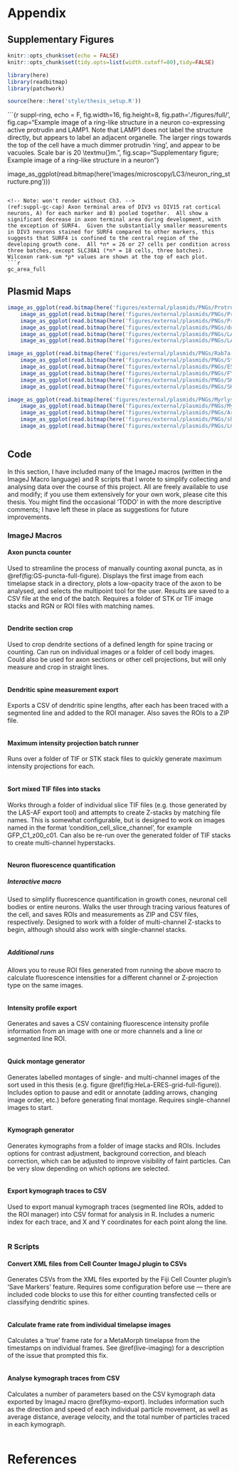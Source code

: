 
# Appendix {.unnumbered #APPENDIX}

```{=latex}
\markboth{APPENDIX}{}
\setcounter{chapter}{5}
\setcounter{section}{0}
\setcounter{figure}{0}
```

## Supplementary Figures {#SUPPLEMENT}

```r
knitr::opts_chunk$set(echo = FALSE)
knitr::opts_chunk$set(tidy.opts=list(width.cutoff=80),tidy=FALSE)
```

```r
library(here)
library(readbitmap)
library(patchwork)

source(here::here('style/thesis_setup.R'))
```


```{r suppl-ring, echo = F, fig.width=16, fig.height=8, fig.path='./figures/full/', fig.cap="Example image of a ring-like structure in a neuron co-expressing active protrudin and LAMP1.  Note that LAMP1 does not label the structure directly, but appears to label an adjacent organelle.  The larger rings towards the top of the cell have a much dimmer protrudin 'ring', and appear to be vacuoles.  Scale bar is 20 \\textmu{}m.", fig.scap="Supplementary figure; Example image of a ring-like structure in a neuron"}

image_as_ggplot(read.bitmap(here('images/microscopy/LC3/neuron_ring_structure.png')))
```

<!-- Note: won't render without Ch3. -->
(ref:suppl-gc-cap) Axon terminal area of DIV3 vs DIV15 rat cortical neurons, A) for each marker and B) pooled together.  All show a significant decrease in axon terminal area during development, with the exception of SURF4.  Given the substantially smaller measurements in DIV3 neurons stained for SURF4 compared to other markers, this suggests that SURF4 is confined to the central region of the developing growth cone.  All *n* = 26 or 27 cells per condition across three batches, except SLC38A1 (*n* = 18 cells, three batches).  Wilcoxon rank-sum *p* values are shown at the top of each plot.
```r

gc_area_full
```



## Plasmid Maps {#plasmid-maps}

```r
image_as_ggplot(read.bitmap(here('figures/external/plasmids/PNGs/Protrudin-EGFP_SYN_map.html.png'))) +
	image_as_ggplot(read.bitmap(here('figures/external/plasmids/PNGs/Protrudin-EGFP_CAG_map.html.png'))) +
	image_as_ggplot(read.bitmap(here('figures/external/plasmids/PNGs/Protrudin-mCherry_SYN_map.html.png'))) +
	image_as_ggplot(read.bitmap(here('figures/external/plasmids/PNGs/dual-GFP_map.html.png'))) +
	image_as_ggplot(read.bitmap(here('figures/external/plasmids/PNGs/LAMP1-RFP_map.html.png'))) +
	image_as_ggplot(read.bitmap(here('figures/external/plasmids/PNGs/LAMP1-mNeonGreen_map.html.png'))) + plot_layout(ncol = 2)
```

```r
image_as_ggplot(read.bitmap(here('figures/external/plasmids/PNGs/Rab7a-mEmerald_map.html.png'))) +
	image_as_ggplot(read.bitmap(here('figures/external/plasmids/PNGs/St3Gal5-GFP_map.html.png'))) +
	image_as_ggplot(read.bitmap(here('figures/external/plasmids/PNGs/ESCargo-Crimson_map.html.png'))) +
	image_as_ggplot(read.bitmap(here('figures/external/plasmids/PNGs/FYCO1-EGFP_map.html.png'))) +
	image_as_ggplot(read.bitmap(here('figures/external/plasmids/PNGs/SKIP-GFP_map.html.png'))) +
	image_as_ggplot(read.bitmap(here('figures/external/plasmids/PNGs/SKIP-mNeonGreen_map.html.png'))) + plot_layout(ncol = 2)
```

```r
image_as_ggplot(read.bitmap(here('figures/external/plasmids/PNGs/Myrlysin-MYC_map.html.png'))) +
	image_as_ggplot(read.bitmap(here('figures/external/plasmids/PNGs/Myrlysin-EGFP_map.html.png'))) +
	image_as_ggplot(read.bitmap(here('figures/external/plasmids/PNGs/Arl8b-GFP_map.html.png'))) +
	image_as_ggplot(read.bitmap(here('figures/external/plasmids/PNGs/shRNA_map.html.png'))) +
	image_as_ggplot(read.bitmap(here('figures/external/plasmids/PNGs/LC3-RFP_map.html.png')))  + plot_layout(ncol = 2)



```


## Code {#CODE}

In this section, I have included many of the ImageJ macros (written in the ImageJ Macro language) and R scripts that I wrote to simplify collecting and analysing data over the course of this project.  All are freely available to use and modify; if you use them extensively for your own work, please cite this thesis.  You might find the occasional 'TODO' in with the more descriptive comments; I have left these in place as suggestions for future improvements.

### ImageJ Macros

#### Axon puncta counter
Used to streamline the process of manually counting axonal puncta, as in \@ref(fig:GS-puncta-full-figure).  Displays the first image from each timelapse stack in a directory, plots a low-opacity trace of the axon to be analysed, and selects the multipoint tool for the user.  Results are saved to a CSV file at the end of the batch.  Requires a folder of STK or TIF image stacks and RGN or ROI files with matching names. 
```Rcpp
```
#### Dendrite section crop {#dend-crop}
Used to crop dendrite sections of a defined length for spine tracing or counting.  Can run on individual images or a folder of cell body images.  Could also be used for axon sections or other cell projections, but will only measure and crop in straight lines.
```Rcpp
```
#### Dendritic spine measurement export
Exports a CSV of dendritic spine lengths, after each has been traced with a segmented line and added to the ROI manager.  Also saves the ROIs to a ZIP file.
```Rcpp
```
#### Maximum intensity projection batch runner
Runs over a folder of TIF or STK stack files to quickly generate maximum intensity projections for each.
```Rcpp
```
#### Sort mixed TIF files into stacks
Works through a folder of individual slice TIF files (e.g. those generated by the LAS-AF export tool) and attempts to create Z-stacks by matching file names.  This is somewhat configurable, but is designed to work on images named in the format 'condition_cell_slice_channel', for example GFP_C1_z00_c01.  Can also be re-run over the generated folder of TIF stacks to create multi-channel hyperstacks. 
```Rcpp
```
#### Neuron fluorescence quantification
##### Interactive macro {#fluor-quant}
Used to simplify fluorescence quantification in growth cones, neuronal cell bodies or entire neurons.  Walks the user through tracing various features of the cell, and saves ROIs and measurements as ZIP and CSV files, respectively.  Designed to work with a folder of multi-channel Z-stacks to begin, although should also work with single-channel stacks.
```Rcpp
```
##### Additional runs
Allows you to reuse ROI files generated from running the above macro to calculate fluorescence intensities for a different channel or Z-projection type on the same images.
```Rcpp
```
#### Intensity profile export
Generates and saves a CSV containing fluorescence intensity profile information from an image with one or more channels and a line or segmented line ROI.  
```Rcpp
```
#### Quick montage generator
Generates labelled montages of single- and multi-channel images of the sort used in this thesis (e.g. figure \@ref(fig:HeLa-ERES-grid-full-figure)).  Includes option to pause and edit or annotate (adding arrows, changing image order, etc.) before generating final montage.  Requires single-channel images to start. 
```Rcpp
```
#### Kymograph generator
Generates kymographs from a folder of image stacks and ROIs.  Includes options for contrast adjustment, background correction, and bleach correction, which can be adjusted to improve visibility of faint particles.  Can be very slow depending on which options are selected.
```Rcpp
```
#### Export kymograph traces to CSV {#kymo-export}
Used to export manual kymograph traces (segmented line ROIs, added to the ROI manager) into CSV format for analysis in R.  Includes a numeric index for each trace, and X and Y coordinates for each point along the line.
```Rcpp
```


### R Scripts

#### Convert XML files from Cell Counter ImageJ plugin to CSVs
Generates CSVs from the XML files exported by the Fiji Cell Counter plugin's 'Save Markers' feature.  Requires some configuration before use — there are included code blocks to use this for either counting transfected cells or classifying dendritic spines.
```r
```
#### Calculate frame rate from individual timelapse images {#timestamp-corr}
Calculates a 'true' frame rate for a MetaMorph timelapse from the timestamps on individual frames.  See \@ref(live-imaging) for a description of the issue that prompted this fix.
```r
```
#### Analyse kymograph traces from CSV
Calculates a number of parameters based on the CSV kymograph data exported by ImageJ macro \@ref(kymo-export).  Includes information such as the direction and speed of each individual particle movement, as well as average distance, average velocity, and the total number of particles traced in each kymograph.
```r
```

# References {.unnumbered #BIB}
```{=latex}
\markboth{REFERENCES}{}
```